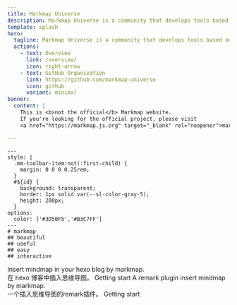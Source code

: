 ```yaml
---
title: Markmap Universe
description: Markmap Universe is a community that develops tools based on Markmap.
template: splash
hero:
  tagline: Markmap Universe is a community that develops tools based on <a href="https://markmap.js.org" target="_blank">Markmap</a>.
  actions:
    - text: Overview
      link: /overview/
      icon: right-arrow
    - text: GitHub Organization
      link: https://github.com/markmap-universe
      icon: github
      variant: minimal
banner:
  content: |
    This is <b>not the official</b> Markmap website.
    If you're looking for the official project, please visit 
    <a href="https://markmap.js.org" target="_blank" rel="noopener">markmap.js.org</a>.

---
```



```markmap
---
style: |
  .mm-toolbar-item:not(:first-child) {
    margin: 0 0 0 0.25rem;
  }
  #${id} {
    background: transparent;
    border: 1px solid var(--sl-color-gray-5);
    height: 200px;
  }
options:
  color: ['#3D50F5','#B3C7FF']
---
# markmap
## beautiful
## useful
## easy
## interactive
```

<CardGrid>
	<Card title="hexo-markmap" icon="document">
		Insert mindmap in your hexo blog by markmap.<br/>在 hexo 博客中插入思维导图。
		<CardReadmore href="/hexo-markmap/">Getting start</CardReadmore>
	</Card>
	<Card title="remark-markmap" icon="document">
		A remark plugin insert mindmap by markmap.<br/>一个插入思维导图的remark插件。
		<CardReadmore href="/remark-markmap/">Getting start</CardReadmore>
	</Card>
</CardGrid>
